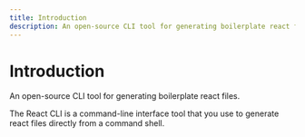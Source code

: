 ---
title: Introduction
description: An open-source CLI tool for generating boilerplate react files.
---

# Introduction

<Description>An open-source CLI tool for generating boilerplate react files.</Description>

The React CLI is a command-line interface tool that you use to generate react files directly from a command shell.
